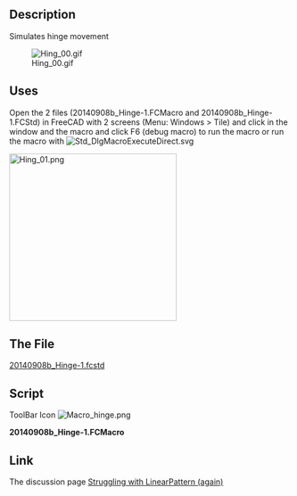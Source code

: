 <languages/>
<translate>
<!--T:1-->
{{Macro
|Name=Simulates hinge movement
|Icon=Macro hinge.png
|Description=Hinge simulation.
|Author=Mario52
|Version=1.0
|Date=2014-09-09
|FCVersion=All
|Download=The File [http://forum.freecadweb.org/download/file.php?id=7628 20140908b_Hinge-1.fcstd]<br />[https://www.freecadweb.org/wiki/images/a/a8/Macro_hinge.png ToolBar Icon]
}}

==Description== <!--T:2-->
Simulates hinge movement

<!--T:3-->
[[File:Hing_00.gif]]

==Uses== <!--T:4-->

<!--T:5-->
Open the 2 files (20140908b_Hinge-1.FCMacro and 20140908b_Hinge-1.FCStd) in FreeCAD with 2 screens (Menu: Windows > Tile) and click in the window and the macro and click F6 (debug macro) to run the macro or run the macro with [[File:Std_DlgMacroExecuteDirect.svg]] 

<!--T:6-->
[[File:Hing_01.png|left|300px]]{{clear}}

==The File== <!--T:7-->
</translate>
[http://forum.freecadweb.org/download/file.php?id=7628 20140908b_Hinge-1.fcstd]
<translate>
==Script== <!--T:8-->
</translate>
ToolBar Icon [[Image:Macro_hinge.png]]

'''20140908b_Hinge-1.FCMacro'''

{{MacroCode|code=
import FreeCAD, FreeCADGui, Draft, Part
from FreeCAD import Base
import time

ii = 0
pas = 0
for ii2 in range(180):
    if pas == 0:
        if ii > 90:
            pas = 1
        ii += 5
    else:
        if ii < 1:
            pas = 0
        ii -= 5
   
    App.getDocument("_0140908b_Hinge_1").Fusion.Placement=App.Placement(App.Vector(0,0,0), App.Rotation(App.Vector(0,0,1),ii), App.Vector(44.4,6.9,0))
    App.Console.PrintMessage(str(ii2)+"  " + str(ii)+"  " + str(pas) +"\n")
    Gui.updateGui()
    time.sleep(0) #modify the time here

}}

<translate>

==Link== <!--T:9-->
The discussion page [https://forum.freecad.org/viewtopic.php?f=3&t=7606&p=62086#p62086 Struggling with LinearPattern (again)]
</translate>
{{clear}}
